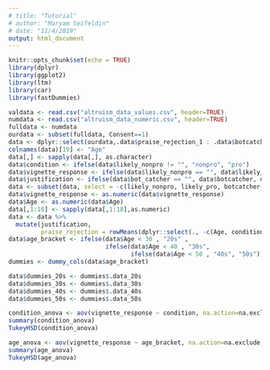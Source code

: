 ```yaml
---
# title: "Tutorial"
# author: "Maryam Seifeldin"
# date: "11/4/2019"
output: html_document
---
```


```r
knitr::opts_chunk$set(echo = TRUE)
library(dplyr)
library(ggplot2)
library(ltm)
library(car)
library(fastDummies)

valdata <- read.csv("altruism_data_values.csv", header=TRUE)
numdata <- read.csv("altruism_data_numeric.csv", header=TRUE)
fulldata <- numdata
ourdata <- subset(fulldata, Consent==1)
data <- dplyr::select(ourdata,.data$praise_rejection_1 : .data$botcatcher)
colnames(data)[19] <- "Age"
data[,] <- sapply(data[,], as.character)
data$condition <- ifelse(data$likely_nonpro != "", "nonpro", "pro")
data$vignette_response <- ifelse(data$likely_nonpro == "", data$likely_pro, data$likely_nonpro)
data$justification <- ifelse(data$bot_catcher == "", data$botcatcher, data$bot_catcher)
data <- subset(data, select = -c(likely_nonpro, likely_pro, botcatcher, bot_catcher))
data$vignette_response <- as.numeric(data$vignette_response)
data$Age <- as.numeric(data$Age)
data[,1:18] <- sapply(data[,1:18],as.numeric)
data <- data %>%
  mutate(justification,
         praise_rejection = rowMeans(dplyr::select(., -c(Age, condition, vignette_response, justification)),na.rm = TRUE))
data$age_bracket <- ifelse(data$Age < 30 , "20s" , 
                           ifelse(data$Age < 40 , "30s", 
                                  ifelse(data$Age < 50 , "40s", "50s")))
dummies <- dummy_cols(data$age_bracket)

data$dummies_20s <- dummies$.data_20s
data$dummies_30s <- dummies$.data_30s
data$dummies_40s <- dummies$.data_40s
data$dummies_50s <- dummies$.data_50s
```
```r
condition_anova <- aov(vignette_response ~ condition, na.action=na.exclude, data=data)
summary(condition_anova)
TukeyHSD(condition_anova)
```
```r
age_anova <- aov(vignette_response ~ age_bracket, na.action=na.exclude, data=data)
summary(age_anova)
TukeyHSD(age_anova)
```
